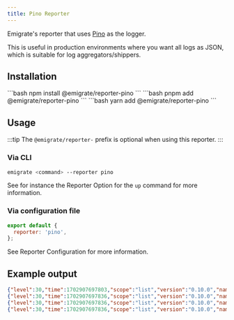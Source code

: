 ```yaml
---
title: Pino Reporter
---
```



Emigrate's reporter that uses [Pino](https://getpino.io/#/) as the logger.

This is useful in production environments where you want all logs as JSON, which is suitable for log aggregators/shippers.

## Installation

<Tabs>
  <TabItem label="npm">
    ```bash
    npm install @emigrate/reporter-pino
    ```
  </TabItem>
  <TabItem label="pnpm">
    ```bash
    pnpm add @emigrate/reporter-pino
    ```
  </TabItem>
  <TabItem label="yarn">
    ```bash
    yarn add @emigrate/reporter-pino
    ```
  </TabItem>
</Tabs>

## Usage

:::tip
The `@emigrate/reporter-` prefix is optional when using this reporter.
:::

### Via CLI

```bash
emigrate <command> --reporter pino
```

See for instance the <Link href="/commands/up/#-r---reporter-name">Reporter Option</Link> for the `up` command for more information.

### Via configuration file

```js title="emigrate.config.js" {2}
export default {
  reporter: 'pino',
};
```

See <Link href="/reference/configuration/#reporter">Reporter Configuration</Link> for more information.

## Example output

```json
{"level":30,"time":1702907697803,"scope":"list","version":"0.10.0","name":"emigrate","parameters":{"cwd":"/your/project/dir","dry":false,"directory":"migration-folder"},"msg":"Emigrate \"list\" initialized"}
{"level":30,"time":1702907697836,"scope":"list","version":"0.10.0","name":"emigrate","migrationCount":1,"msg":"1 pending migrations to run"}
{"level":30,"time":1702907697836,"scope":"list","version":"0.10.0","name":"emigrate","migration":"migration-folder/20231218135441244_create_some_table.sql","msg":"20231218135441244_create_some_table.sql (pending)"}
{"level":30,"time":1702907697836,"scope":"list","version":"0.10.0","name":"emigrate","result":{"failed":0,"done":0,"skipped":0,"pending":1,"total":1},"msg":"Emigrate \"list\" finished successfully"}
```
